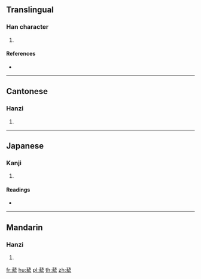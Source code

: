 {{character info/new}}
==Translingual==

===Han character===
{{Han char|rn=140|rad=艸|as=12|sn=18|four=44903|canj=TVRF}}

# {{defn|Han|sort=艸12}}

====References====
* {{Han ref|kx=1058.190|dkj=31981|dj=1521.100|hdz=53298.050|uh=8560|ud=34144|bh=EB51|bd=60241}}

----

==Cantonese==

===Hanzi===
{{yue-hanzi|jyut=|y=yu6}}

# {{defn|lang=yue|sort=艸12}}

----

==Japanese==

===Kanji===
{{ja-kanji|grade=|rs=艸12}}

# {{defn|lang=ja|sort=艸12}}

====Readings====
* {{ja-readings|on=[[じょ]] (jo), [[にょ]] (nyo)|kun=|nanori=}}

----

==Mandarin==

===Hanzi===
{{cmn-hanzi|pin=[[kuài]] ([[kuai4]]), [[rú]] ([[ru2]])|wg=k'uai<sup>4</sup>, ju<sup>2</sup>}}

# {{defn|lang=cmn|sort=艸12}}

[[fr:蕠]]
[[hu:蕠]]
[[pl:蕠]]
[[th:蕠]]
[[zh:蕠]]